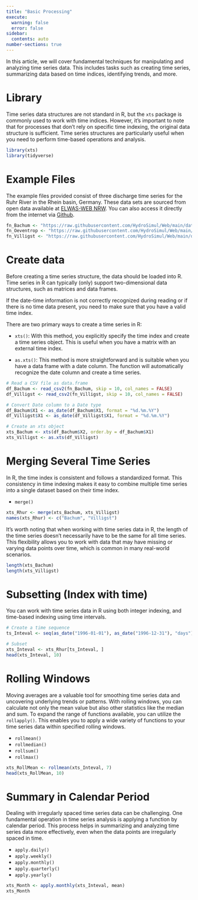 ```yaml
---
title: "Basic Processing"
execute:
  warning: false
  error: false
sidebar:
  contents: auto
number-sections: true
---
```


In this article, we will cover fundamental techniques for manipulating and analyzing time series data. This includes tasks such as creating time series, summarizing data based on time indices, identifying trends, and more.

# Library


Time series data structures are not standard in R, but the `xts` package is commonly used to work with time indices. However, it's important to note that for processes that don't rely on specific time indexing, the original data structure is sufficient. Time series structures are particularly useful when you need to perform time-based operations and analysis.


```r
library(xts)
library(tidyverse)
```


# Example Files

The example files provided consist of three discharge time series for the Ruhr River in the Rhein basin, Germany. These data sets are sourced from open data available at [ELWAS-WEB NRW](https://www.elwasweb.nrw.de/elwas-web/index.xhtml). You can also access it directly from the internet via [Github](https://raw.githubusercontent.com/HydroSimul/Web/main/data_share).

```r
fn_Bachum <- "https://raw.githubusercontent.com/HydroSimul/Web/main/data_share/Bachum_2763190000100.csv"
fn_Oeventrop <- "https://raw.githubusercontent.com/HydroSimul/Web/main/data_share/Oeventrop_2761759000100.csv"
fn_Villigst <- "https://raw.githubusercontent.com/HydroSimul/Web/main/data_share/Villigst_2765590000100.csv"

```


# Create data


Before creating a time series structure, the data should be loaded into R. Time series in R can typically (only) support two-dimensional data structures, such as matrices and data frames. 

If the date-time information is not correctly recognized during reading or if there is no time data present, you need to make sure that you have a valid time index. 

There are two primary ways to create a time series in R:

- `xts()`: With this method, you explicitly specify the time index and create a time series object. This is useful when you have a matrix with an external time index.

- `as.xts()`: This method is more straightforward and is suitable when you have a data frame with a date column. The function will automatically recognize the date column and create a time series.



```r
# Read a CSV file as data.frame
df_Bachum <- read_csv2(fn_Bachum, skip = 10, col_names = FALSE)
df_Villigst <- read_csv2(fn_Villigst, skip = 10, col_names = FALSE)

# Convert Date column to a Date type
df_Bachum$X1 <- as_date(df_Bachum$X1, format = "%d.%m.%Y")
df_Villigst$X1 <- as_date(df_Villigst$X1, format = "%d.%m.%Y")

# Create an xts object
xts_Bachum <- xts(df_Bachum$X2, order.by = df_Bachum$X1)
xts_Villigst <- as.xts(df_Villigst)

```


# Merging Several Time Series

In R, the time index is consistent and follows a standardized format. This consistency in time indexing makes it easy to combine multiple time series into a single dataset based on their time index.

- `merge()`

```r
xts_Rhur <- merge(xts_Bachum, xts_Villigst)
names(xts_Rhur) <- c("Bachum", "Villigst")

```

It's worth noting that when working with time series data in R, the length of the time series doesn't necessarily have to be the same for all time series. This flexibility allows you to work with data that may have missing or varying data points over time, which is common in many real-world scenarios. 

```r
length(xts_Bachum)
length(xts_Villigst)
```

# Subsetting (Index with time)

You can work with time series data in R using both integer indexing, and time-based indexing using time intervals.

```r
# Create a time sequence
ts_Inteval <- seq(as_date("1996-01-01"), as_date("1996-12-31"), "days")

# Subset
xts_Inteval <- xts_Rhur[ts_Inteval, ]
head(xts_Inteval, 10)

```


# Rolling Windows

Moving averages are a valuable tool for smoothing time series data and uncovering underlying trends or patterns. With rolling windows, you can calculate not only the mean value but also other statistics like the median and sum. To expand the range of functions available, you can utilize the `rollapply()`. This enables you to apply a wide variety of functions to your time series data within specified rolling windows.

- `rollmean()`
- `rollmedian()`
- `rollsum()`
- `rollmax()`


```r
xts_RollMean <- rollmean(xts_Inteval, 7)
head(xts_RollMean, 10)
```


# Summary in Calendar Period


Dealing with irregularly spaced time series data can be challenging. One fundamental operation in time series analysis is applying a function by calendar period. This process helps in summarizing and analyzing time series data more effectively, even when the data points are irregularly spaced in time.

- `apply.daily()`
- `apply.weekly()`
- `apply.monthly()`
- `apply.quarterly()`
- `apply.yearly()`


```r
xts_Month <- apply.monthly(xts_Inteval, mean)
xts_Month
```






